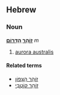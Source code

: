 ==Hebrew==
===Noun===
'''[[זוהר|זוֹהַר]] [[הדרום|הַדָּרוֹם]]''' ''m''

# [[aurora australis]]

====Related terms====
*[[זוהר הצפון|זוֹהַר הַצָּפוֹן]]
*[[זוהר קוטבי|זוֹהַר קוֹטְבִּי]]